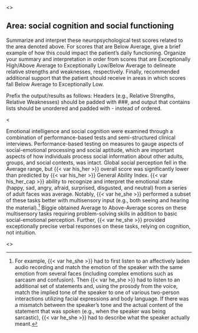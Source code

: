 <<PROMPT>>

## Area: social cognition and social functioning

Summarize and interpret these neuropsychological test scores related to the area denoted above. For scores that are Below Average, give a brief example of how this could impact the patient's daily functioning. Organize your summary and interpretation in order from scores that are Exceptionally High/Above Average to Exceptionally Low/Below Average to delineate relative strengths and weaknesses, respectively. Finally, recommended additional support that the patient should receive in areas in which scores fall Below Average to Exceptionally Low.

Prefix the output/results as follows: Headers (e.g., Relative Strengths,
Relative Weaknesses) should be padded with ###, and output that contains lists should be
unordered and padded with - instead of ordered.

<<EXAMPLE>>

Emotional intelligence and social cognition were examined through a combination of performance-based tests and semi-structured clinical interviews. Performance-based testing on measures to gauge aspects of social-emotional processing and social aptitude, which are important aspects of how individuals process social information about other adults, groups, and social contexts, was intact. Global social perception fell in the Average range, but {{< var his_her >}} overall score was significantly lower than predicted by {{< var his_her >}} General Ability Index. {{< var his_her_cap >}} ability to recognize and interpret the emotional state (happy, sad, angry, afraid, surprised, disgusted, and neutral) from a series of adult faces was average. Notably, {{< var he_she >}} performed a subset of these tasks better with multisensory input (e.g., both seeing and hearing the material).^[For example, {{< var he_she >}} had to first listen to an affectively laden audio recording and match the emotion of the speaker with the same emotion from several faces (including complex emotions such as sarcasm and confusion). Then {{< var he_she >}} had to listen to an additional set of statements and, using the prosody from the voice, match the implied tone of the speaker to one of various two-person interactions utilizing facial expressions and body language. If there was a mismatch between the speaker’s tone and the actual content of the statement that was spoken (e.g., when the speaker was being sarcastic), {{< var he_she >}} had to describe what the speaker actually meant.] Biggie obtained Average to Above-Average scores on these multisensory tasks requiring problem-solving skills in addition to basic social-emotional perception. Further, {{< var he_she >}} provided exceptionally precise verbal responses on these tasks, relying on cognition, not intuition.

<<START>>











